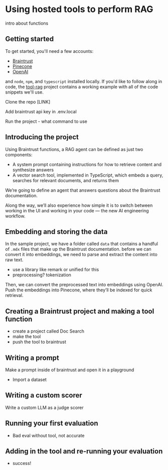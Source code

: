 # Using hosted tools to perform RAG

intro about functions

## Getting started

To get started, you'll need a few accounts:

- [Braintrust](https://www.braintrust.dev/signup)
- [Pinecone](https://app.pinecone.io/?sessionType=signup)
- [OpenAI](https://platform.openai.com/signup)

and `node`, `npm`, and `typescript` installed locally. If you'd like to follow along in code,
the [tool-rag](https://github.com/braintrustdata/braintrust-cookbook/tree/main/examples/ToolRAG/tool-rag)
project contains a working example with all of the code snippets we'll use.

Clone the repo [LINK]

Add braintrust api key in .env.local

Run the project - what command to use

## Introducing the project

Using Braintrust functions, a RAG agent can be defined as just two components:

- A system prompt containing instructions for how to retrieve content and synthesize answers
- A vector search tool, implemented in TypeScript, which embeds a query, searches for relevant documents, and returns them

We’re going to define an agent that answers questions about the Braintrust documentation.

Along the way, we’ll also experience how simple it is to switch between working in the UI and working in your code — the new AI engineering workflow.

## Embedding and storing the data

In the sample project, we have a folder called `data` that contains a handful of `.mdx` files that make up the Braintrust documentation. before we can convert it into embeddings, we need to parse and extract the content into raw text.

- use a library like remark or unified for this
- preprocessing? tokenization

Then, we can convert the preprocessed text into embeddings using OpenAI.
Push the embeddings into Pinecone, where they’ll be indexed for quick retrieval.

## Creating a Braintrust project and making a tool function

- create a project called Doc Search
- make the tool
- push the tool to braintrust

## Writing a prompt

Make a prompt inside of braintrust and open it in a playground

- Import a dataset

## Writing a custom scorer

Write a custom LLM as a judge scorer

## Running your first evaluation

- Bad eval without tool, not accurate

## Adding in the tool and re-running your evaluation

- success!
